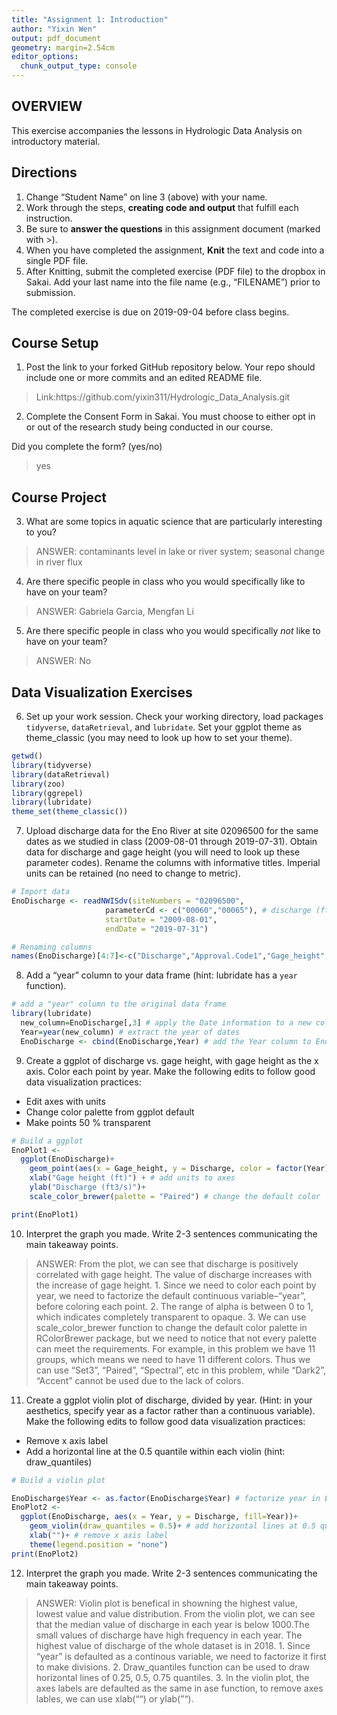 ```yaml
---
title: "Assignment 1: Introduction"
author: "Yixin Wen"
output: pdf_document
geometry: margin=2.54cm
editor_options: 
  chunk_output_type: console
---
```


## OVERVIEW

This exercise accompanies the lessons in Hydrologic Data Analysis on introductory material. 

## Directions
1. Change "Student Name" on line 3 (above) with your name.
3. Work through the steps, **creating code and output** that fulfill each instruction.
4. Be sure to **answer the questions** in this assignment document (marked with >).
6. When you have completed the assignment, **Knit** the text and code into a single PDF file.
8. After Knitting, submit the completed exercise (PDF file) to the dropbox in Sakai. Add your last name into the file name (e.g., "FILENAME") prior to submission.

The completed exercise is due on 2019-09-04 before class begins.

## Course Setup
1. Post the link to your forked GitHub repository below. Your repo should include one or more commits and an edited README file.  

>  Link:https://github.com/yixin311/Hydrologic_Data_Analysis.git

2. Complete the Consent Form in Sakai. You must choose to either opt in or out of the research study being conducted in our course.

Did you complete the form? (yes/no)

> yes

## Course Project

3. What are some topics in aquatic science that are particularly interesting to you?

> ANSWER: contaminants level in lake or river system; seasonal change in river flux

4. Are there specific people in class who you would specifically like to have on your team?

> ANSWER: Gabriela Garcia, Mengfan Li

5. Are there specific people in class who you would specifically *not* like to have on your team?

> ANSWER: No

## Data Visualization Exercises

6. Set up your work session. Check your working directory, load packages `tidyverse`,  `dataRetrieval`, and `lubridate`. Set your ggplot theme as theme_classic (you may need to look up how to set your theme).

```r
getwd()
library(tidyverse)
library(dataRetrieval)
library(zoo)
library(ggrepel)
library(lubridate)
theme_set(theme_classic())
```

7. Upload discharge data for the Eno River at site 02096500 for the same dates as we studied in class (2009-08-01 through 2019-07-31). Obtain data for discharge and gage height (you will need to look up these parameter codes). Rename the columns with informative titles. Imperial units can be retained (no need to change to metric).

```r
# Import data
EnoDischarge <- readNWISdv(siteNumbers = "02096500",
                     parameterCd <- c("00060","00065"), # discharge (ft3/s),gage height (ft)
                     startDate = "2009-08-01",
                     endDate = "2019-07-31")

# Renaming columns 
names(EnoDischarge)[4:7]<-c("Discharge","Approval.Code1","Gage_height","Approval.Code2")
```

8. Add a "year" column to your data frame (hint: lubridate has a `year` function).

```r
# add a "year" column to the original data frame
library(lubridate)
  new_column=EnoDischarge[,3] # apply the Date information to a new column
  Year=year(new_column) # extract the year of dates
  EnoDischarge <- cbind(EnoDischarge,Year) # add the Year column to EnoDischarge data frame 
```

9. Create a ggplot of discharge vs. gage height, with gage height as the x axis. Color each point by year. Make the following edits to follow good data visualization practices: 

* Edit axes with units
* Change color palette from ggplot default
* Make points 50 % transparent

```r
# Build a ggplot
EnoPlot1 <- 
  ggplot(EnoDischarge)+
    geom_point(aes(x = Gage_height, y = Discharge, color = factor(Year)), alpha = 0.5) + # change the value of alpha to change transparency 
    xlab("Gage height (ft)") + # add units to axes
    ylab("Discharge (ft3/s)")+
    scale_color_brewer(palette = "Paired") # change the default color

print(EnoPlot1)
```

10. Interpret the graph you made. Write 2-3 sentences communicating the main takeaway points. 

> ANSWER: From the plot, we can see that discharge is positively correlated with gage height. The value of discharge increases with the increase of gage height.
1. Since we need to color each point by year, we need to factorize the default continuous variable--"year", before coloring each point.
2. The range of alpha is between 0 to 1, which indicates completely transparent to opaque. 
3. We can use scale_color_brewer function to change the default color palette in RColorBrewer package, but we need to notice that not every palette can meet the requirements. For example, in this problem we have 11 groups, which means we need to have 11 different colors. Thus we can use "Set3", "Paired", "Spectral", etc in this problem, while "Dark2", "Accent" cannot be used due to the lack of colors.

11. Create a ggplot violin plot of discharge, divided by year. (Hint: in your aesthetics, specify year as a factor rather than a continuous variable). Make the following edits to follow good data visualization practices: 

* Remove x axis label
* Add a horizontal line at the 0.5 quantile within each violin (hint: draw_quantiles)
```r
# Build a violin plot

EnoDischarge$Year <- as.factor(EnoDischarge$Year) # factorize year in EnoDischarge
EnoPlot2 <- 
  ggplot(EnoDischarge, aes(x = Year, y = Discharge, fill=Year))+
    geom_violin(draw_quantiles = 0.5)+ # add horizontal lines at 0.5 quantile
    xlab("")+ # remove x axis label
    theme(legend.position = "none")
print(EnoPlot2)    
```

12. Interpret the graph you made. Write 2-3 sentences communicating the main takeaway points. 

> ANSWER: Violin plot is benefical in showning the highest value, lowest value and value distribution. From the violin plot, we can see that the median value of discharge in each year is below 1000.The small values of discharge have high frequency in each year. The highest value of discharge of the whole dataset is in 2018.
1. Since "year" is defaulted as a continous variable, we need to factorize it first to make divisions.
2. Draw_quantiles function can be used to draw horizontal lines of 0.25, 0.5, 0.75 quantiles.
3. In the violin plot, the axes labels are defaulted as the same in ase function, to remove axes lables, we can use xlab("") or ylab("").
